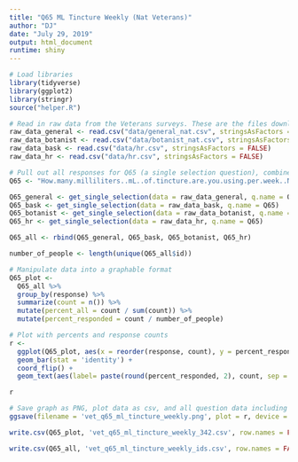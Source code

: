 ```yaml
---
title: "Q65 ML Tincture Weekly (Nat Veterans)"
author: "DJ"
date: "July 29, 2019"
output: html_document
runtime: shiny
---
```


```r
# Load libraries
library(tidyverse)
library(ggplot2)
library(stringr)
source("helper.R")
```

```r
# Read in raw data from the Veterans surveys. These are the files downloaded from survey monkey saved as a .csv
raw_data_general <- read.csv("data/general_nat.csv", stringsAsFactors = FALSE)
raw_data_botanist <- read.csv("data/botanist_nat.csv", stringsAsFactors = FALSE)
raw_data_bask <- read.csv("data/hr.csv", stringsAsFactors = FALSE)
raw_data_hr <- read.csv("data/hr.csv", stringsAsFactors = FALSE)
```

```r
# Pull out all responses for Q65 (a single selection question), combine, then determine 'question n'
Q65 <- "How.many.milliliters..mL..of.tincture.are.you.using.per.week..Note..30mL...1oz"

Q65_general <- get_single_selection(data = raw_data_general, q.name = Q65)
Q65_bask <- get_single_selection(data = raw_data_bask, q.name = Q65)
Q65_botanist <- get_single_selection(data = raw_data_botanist, q.name = Q65)
Q65_hr <- get_single_selection(data = raw_data_hr, q.name = Q65)

Q65_all <- rbind(Q65_general, Q65_bask, Q65_botanist, Q65_hr)

number_of_people <- length(unique(Q65_all$id))
```

```r
# Manipulate data into a graphable format
Q65_plot <- 
  Q65_all %>%
  group_by(response) %>%
  summarize(count = n()) %>%
  mutate(percent_all = count / sum(count)) %>%
  mutate(percent_responded = count / number_of_people)
```

```r
# Plot with percents and response counts
r <- 
  ggplot(Q65_plot, aes(x = reorder(response, count), y = percent_responded)) +
  geom_bar(stat = 'identity') +
  coord_flip() +
  geom_text(aes(label= paste(round(percent_responded, 2), count, sep = "***")))

r
```

```r
# Save graph as PNG, plot data as csv, and all question data including response IDs as csv (save question n and N at end of plot file as "_x.x")
ggsave(filename = 'vet_q65_ml_tincture_weekly.png', plot = r, device = 'png')

write.csv(Q65_plot, 'vet_q65_ml_tincture_weekly_342.csv', row.names = FALSE)

write.csv(Q65_all, 'vet_q65_ml_tincture_weekly_ids.csv', row.names = FALSE)
```